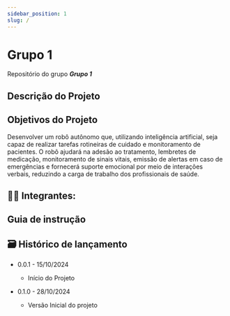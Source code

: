```yaml
---
sidebar_position: 1
slug: /
---
```



# Grupo 1

Repositório do grupo _**Grupo 1**_

## Descrição do Projeto

## Objetivos do Projeto

Desenvolver um robô autônomo que, utilizando inteligência artificial, seja capaz de realizar tarefas rotineiras de cuidado e monitoramento de pacientes. O robô ajudará na adesão ao tratamento, lembretes de medicação, monitoramento de sinais vitais, emissão de alertas em caso de emergências e fornecerá suporte emocional por meio de interações verbais, reduzindo a carga de trabalho dos profissionais de saúde.

## 👨‍🎓 Integrantes:

<Cards />

## Guia de instrução

## 🗃 Histórico de lançamento

-   0.0.1 - 15/10/2024

    -   Início do Projeto

-   0.1.0 - 28/10/2024

    -   Versão Inicial do projeto
